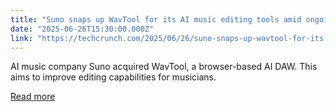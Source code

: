 ```yaml
---
title: "Suno snaps up WavTool for its AI music editing tools amid ongoing dispute with music labels"
date: "2025-06-26T15:30:00.000Z"
link: "https://techcrunch.com/2025/06/26/suno-snaps-up-wavtool-for-its-ai-music-editing-tools-amid-ongoing-dispute-with-music-labels/"
---
```


AI music company Suno acquired WavTool, a browser-based AI DAW. This aims to improve editing capabilities for musicians.

[Read more](https://techcrunch.com/2025/06/26/suno-snaps-up-wavtool-for-its-ai-music-editing-tools-amid-ongoing-dispute-with-music-labels/)
